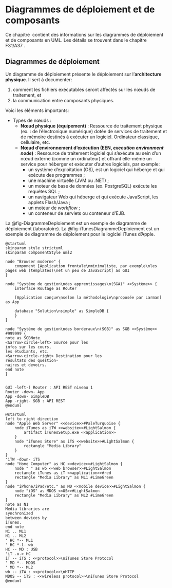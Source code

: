 # Diagrammes de déploiement et de composants

Ce chapitre\ \faIcon{truck-loading} contient des informations sur les diagrammes de déploiement et de composants en UML. Les détails se trouvent dans le chapitre F31/A37\ \faBook<i class="fa-solid fa-book"></i>.

## Diagrammes de déploiement

Un diagramme de déploiement présente le déploiement sur l'**architecture physique**. Il sert à documenter:

1. comment les fichiers exécutables seront affectés sur les nœuds de traitement, et
2. la communication entre composants physiques.

Voici les éléments importants:

- Types de nœuds :
  - **Nœud physique (équipement)** : Ressource de traitement physique (ex. : de l'électronique numérique) dotée de services de traitement et de mémoire destinés à exécuter un logiciel. Ordinateur classique, cellulaire, etc.
  - **Nœud d'environnement d'exécution  (EEN, *execution environment node*)** : Ressource de traitement logiciel qui s'exécute au sein d'un nœud externe (comme un ordinateur) et offrant elle-même un service pour héberger et exécuter d'autres logiciels, par exemple:
    - un système d'exploitation (OS), est un logiciel qui héberge et qui exécute des programmes ;
    - une machine virtuelle (JVM ou .NET) ;
    - un moteur de base de données (ex. PostgreSQL) exécute les requêtes SQL ;
    - un navigateur Web qui héberge et qui exécute JavaScript, les applets Flash/Java ;
    - un moteur de *workflow* ;
    - un conteneur de servlets ou conteneur d'EJB.

La @fig-DiagrammeDeploiement est un exemple de diagramme de déploiement (laboratoire). 
La @fig-iTunesDiagrammeDeploiement est un exemple de diagramme de déploiement pour le logiciel iTunes d'Apple. 

```.plantuml
@startuml
skinparam style strictuml
skinparam componentStyle uml2

node "Browser moderne" {
    component [Application frontale\nminimaliste, par exemple\nles pages web (templates)\net un peu de JavaScript] as GUI
}

node "Système de gestion\ndes apprentissages\n(SGA)" <<Système>> {
    interface Routage as Router

    [Application conçue\nselon la méthodologie\nproposée par Larman] as App

    database "Solution\nsimple" as SimpleDB {
    } 
}

node "Système de gestion\ndes borderaux\n(SGB)" as SGB <<Système>> #999999 {
note as SGBNote
<&arrow-circle-left> Source pour les
infos sur les cours, 
les étudiants, etc.
<&arrow-circle-right> Destination pour les
résultats des question-
naires et devoirs.
end note
}


GUI -left-( Router : API REST niveau 1
Router -down- App
App -down- SimpleDB
App -right- SGB : API REST
@enduml
```

```.plantuml
@startuml
left to right direction
node "Apple Web Server" <<device>>#PaleTurquoise {
    node iTunes as iTW <<website>>#LightSalmon {
        artifact iTunesSetup.exe <<application>>
    }
    node "iTunes Store" as iTS <<website>>#LightSalmon {
        rectangle "Media Library"
    }
}
'iTW -down- iTS
node "Home Computer" as HC <<device>>#LightSalmon {
    node " " as wb <<web browser>>#LightSalmon
    rectangle iTunes as iT <<application>>#red
    rectangle "Media Library" as ML1 #LimeGreen
}
node "iPhone/iPad/etc." as MD <<mobile device>>#LightSalmon {
    node "iOS" as MDOS <<OS>>#LightSalmon
    rectangle "Media Library" as ML2 #LimeGreen
}
note as N1
Media libraries are
synchronized
between devices by
iTunes.
end note
N1 .. ML1
N1 .. ML2
' HC *-- ML1
' HC *-l- wb
HC -- MD : USB
'iT .u.> HC
iT -- iTS : <<protocol>>\niTunes Store Protocol
' MD *-- MDOS
' MD *-- ML2
wb -- iTW : <<protocol>>\nHTTP
MDOS -- iTS : <<wireless protocol>>\niTunes Store Protocol
@enduml
```
